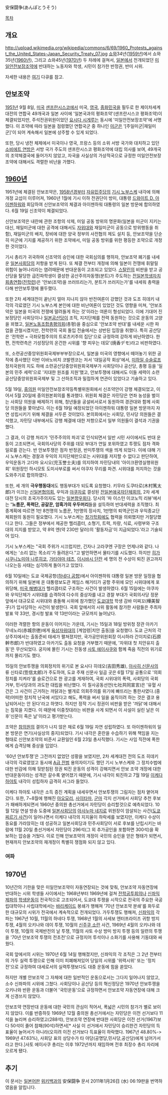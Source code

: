 安保闘争(あんぽとうそう)

[[목차]]
== 개요 ==
http://upload.wikimedia.org/wikipedia/commons/6/69/1960_Protests_against_the_United_States-Japan_Security_Treaty_07.jpg
[[쇼와]]34년([[1959년]])에서 쇼와35년([[1960년]]), 그리고 쇼와45년([[1970년]]) 두 차례에 걸쳐서, [[일본]]에서 전개되었던 [[미일안전보장조약]]에 반대하는 노동자와 학생, 시민이 참가한 반정권, 반미 시위.

자세한 내용은 [http://blog.naver.com/fuckthis80/70114749355 여기] 다큐를 참고.

== 안보조약 ==
[[1951년]] 9월 8일, [[미국]] [[샌프란시스코]]에서 미국, [[영국]], [[중화민국]]을 필두로 한 제이차세계대전의 연합국 49개국과 일본 사이에 '일본국과의 평화조약'(샌프란시스코 평화조약)이 체결되었지만, 주석전권위원이었던 [[요시다 시게루]]는 동시에 '미일안전보장조약'에 서명했다. 이 조약에 따라 일본을 점령했던 연합국군 중 하나인 [[미군]]은 '[주일미군|재일미군]'이 되어 계속해서 일본에 상주할 수 있게 되었다.

또한, 당시 냉전 체제에서 미국이나 영국, 프랑스 등의 소위 서방 국가와 대치하고 있던 [[소비에트 연방]]은 서방 국가 주도의 샌프란시스코 평화조약에 대립 의사를 보여, 49개국의 조약체결국에 들어가지 않았고, 자국을 사실상의 가상적국으로 규정한 미일안전보장조약에 대해서도 격렬한 비난을 가했다.

== [[1960년]] ==
1951년에 체결된 안보조약은, [[1958년]]경부터 [[자유민주당]]의 [[기시 노부스케]] 내각에 의해 개정 교섭이 이루어져, 1960년 1월에 기시 이하 전권단이 방미, 대통령 [[드와이트 D. 아이젠하워]]와 회담하여 신안보조약의 체결과 아이젠하워 대통령의 일본 방문에 합의하였다. 6월 19일 신조약이 체결되었다.

신안보조약은 내란에 관한 조항의 삭제, 미일 공동 방위의 명문화(일본을 미군이 지키는 대신, 재일미군에 대한 공격에 대해서도 [[자위대]]와 재일미군이 공동으로 방위행동을 취함), 재일미군의 배치, 장비에 대한 양국 정부의 사전협의 제도 설치 등, 안보조약을 단순히 미군에 기지를 제공하기 위한 조약에서, 미일 공동 방위를 위한 평등한 조약으로 개정한 것이었다.

기시 총리가 귀국하여 신조약의 승인에 대한 국회심의를 행하자, 안보조약 폐기를 내세운 [[일본사회당]]의 저항을 받게 된다. 또 체결 전부터 개정에 의해 일본이 전쟁에 휘말릴 위험이 늘어나리라는 염려때문에 반대운동이 고조되고 있었다. [[스탈린]]의 비판을 받고 공산당을 탈당한 급진파학생이 결성한 공산주의자동맹(분트)가 주도하는 [[전일본학생자치회총연합]]([[전학련]])은 '안보(조약)을 쓰러뜨리는가, 분트가 쓰러지는가'를 내세워 총력을 다해 반안보투쟁에 몰두했다.

또한 2차 세계대전이 끝난지 얼마 지나지 않아 반전여론이 강했던 것과 도조 히데키 내각의 각료였던 기시 노부스케 본인에 대한 비난여론이 있었던 것도 영향을 미쳐, '안보조약은 일본을 미국의 전쟁에 말려들게 하는 것'이라는 여론이 형성되었다. 이에 기대어 진보정당인 사회당이나 [[일본공산당]]이 조직, 지지단체를 전력 동원하는 것으로 운동의 고양을 꾀했고, [[일본노동조합총평의회]](총평)을 중심으로 '안보조약 반대'를 내세운 시한 파업을 관철시켰지만, 전학련의 국회 돌입 전술에서는 상반된 입장을 취했다. 특히 공산당은 '전학련 = 극좌모험주의의 트로츠키주의 집단'으로 규정하여 강하게 비난하였다. 한편, 전학련측은 기성정당의 온건한 시위를 '향 피우는 데모'(焼香デモ)라고 비판하였다.

또, 소련공산중앙위원회국제부부부장으로서, 일본을 미국의 영향에서 떼어놓기 위한 공작에 종사했던 이반 이바노비치 코발렌코는 저서 '대일공작 회상'에서, [[미하일 수슬로프]] 정치국원의 지도 하에 소련공산당중앙위원회국제부가 사회당이나 공산당, 총평 등을 '일본의 민주 세력'으로 '지대한 원조를 지원'했고, 안보투쟁에 대해서도 이들 세력이 소련공산당중앙위원회국제부 및 그 산하조직과 밀접하게 연관이 있었다고 기술하고 있다.

5월 19일, [[중의원]] 미일안전보장조약등특별위원회에서 신조약안이 강행 체결되었고, 이어서 5월 20일에 중의원본회의를 통과했다. 위원회 체결은 자민당은 연좌 농성을 벌이는 사회당 의원을 배제하기 위해, 청년들을 공설비서로서 동원하여 경관대와 함께 사회당 의원들을 쫓아냈다. 이는 6월 19일 예정되었던 아이젠하워 대통령 일본 방문까지 자연 성립시키기 위해 체결을 서두른 것이었다. 본의회에서는 사회당, 민사당 의원들은 결석했고, 자민당 내부에서도 강행 체결에 대한 저항으로서 일부 의원들이 결석과 기권을 했다.

그 결과, 이 강행 처리가 '민주주의의 파괴'로 인식되면서 일반 시민 사이에서도 반대 운동이 고조되면서, 국회의사당의 주위를 데모 부대가 연일 포위하였고 투쟁도 점차 격화 일로를 걷는다. 반 안보투쟁은 점차 반정권, 반미투쟁의 색을 띄게 되었다. 이에 대해 기시 노부스케는 경찰과 우익의 지지단체만으로는 시위대를 저지할 수 없다고 판단하여, 우익운동가 고다마 요시오(児玉誉士夫)를 의지하여 자민당내의 '아이크환영실행위원회' 위원장인 하시모토 도미사부로를 써서 야쿠자 무리를 파견. 시위대를 저지하는 것을 도와주기로 합의하였다.

또한, 세 개의 '''극우행동대'''에도 행동부대가 되도록 요청했다. 키무라 도쿠타로(木村篤太郎)가 이끄는 [[신일본협의회]], 우익과 [[야쿠자]]로 결성된 [[전일본애국자단체회의]], 2차 세계대전 당시의 초국가주의자도 있는 [[일본향우회]]다. 당시의 '파 이스턴 이코노믹 리뷰'에서는 ''''노름꾼, 폭력단, 공갈꾼, 암흑가의 우두머리'''들을 설득하여 반대세력을 조직했다. 최종계획에 따르면 1만 8천명의 노름꾼, 1만명의 장사치, 1만명의 퇴역군인과 우익종교단체회원의 동원이 필요했다. 기시 노부스케는 [[창가학회]]에도 협력을 의뢰했지만 거절당했다고 한다. 그들은 정부에서 제공한 헬리콥터, 소형기, 트럭, 차량, 식료, 사령부와 구조대의 지지를 받았고, 약 8억 엔(약 230만 달러)의 '활동자금'이 지급되었다.'라고 기술되어 있다.

기시 노부스케는 "국회 주위가 시끄럽지만, 긴자나 고라쿠엔 구장은 언제나와 같다. 나에게는 '소리 없는 목소리'가 들려온다."고 발언하면서 물타기를 시도했다. 하지만 [[히가시쿠니노미야 나루히코]], [[가타야마 테츠]], [[이시바시 단잔]] 세 명의 전 수상이 퇴진 권고까지 나오는등 사태는 심각하게 돌아가고 있었다.

6월 10일에는 도쿄 국제공항([[하네다 공항]])에서 아이젠하워 대통령 일본 방문 일정을 협의하기 위해 일본에 온 대통령보도관 제임스 해거티가 공항 주위에 모인 시위대에게 포위당해, [[미국 해병대]]가 헬리콥터로 구조하는 사건이 발생하였다. 6월 15일에는 야쿠자와 우익단체가 시위대를 습격하여 다수의 중상자를 내고 경찰 부대가 국회의사당 정문 앞에서 대규모로 시위대와 충돌해 시위에 참가했던 [[도쿄대학]] 학생 감바 미찌꼬(樺美智子)가 압사당하는 사건이 발생한다. 국회 앞에서의 시위 활동에 참가한 사람들은 주최자 발표 약 33만, 경시청 발표 약 13만이라는 규모까지 늘어났다.

이러한 격렬한 항의 운동이 이어지는 가운데, 기시는 15일과 18일 방위청 장관 아카기 무네노리(赤城宗徳)에게 [[육상자위대]]의 [계엄령|치안 출동]을 요청했다. 도쿄 근처의 각 상주지에서는 출동준비 태세가 펼쳐졌지만, 국가공안위원회장 이시하라 간이치로(石原幹市郎)가 반대하였고 아카기도 출동 요청을 거부했기 때문에, '자위대 첫 치안유지 출동'은 무산되었다. 궁지에 몰린 기시는 친동생 [[사토 에이사쿠]]와 함께 죽음 직전의 위기로까지 몰리기도 했다.

15일의 안보투쟁을 의회정치의 위기로 본 요시다 히데오(吉田秀雄), [[아사히 신문]]사의 류 신타로(笠信太郎)가 주도하여, 도쿄 주재 신문사 일곱 곳은 6월 17일 공통으로 '의회정치를 지켜라'를 슬로건으로 한 광고를 게재하여, 국회 시위대의 폭력, 사회당의 국회 거부, 민사당과의 과도한 대립을 비난했다. 이 칠사공동선언(七社共同宣言)은 '유혈 사건은 그 사건이 근거하는 까닭과는 별개로 의회주의를 위기에 빠뜨리는 통한사였다.(중략)어떠한 정치적 난국에 서있다고 해도, 폭력을 써서 일을 움직이려 하는 것은 결코 용납되어서는 안 된다'라고 하엿다. 하지만 정작 기시 정권이 비판을 받은 '까닭'에 대해서는 침묵을 지켰다. 이 때문에 이중잣대라는 비판을 사게 되면서 이 사설이 실린 날은 이후'신문이 죽은 날'이라고 평가받는다.

조약은 [[참의원]]의 결의가 나지 않은 채로 6월 19일 자연 성립하였다. 또 아이젠하워의 일본 방문은 연기(사실상의 중지)되었다. 기시 내각은 혼란을 수습하기 위해 책임을 지는 형태로 신안보조약의 비준서 교환일인 6월 23일 총사직했다. 기시는 사임 직전에 폭한에게 습격당해 중상을 입었다.

'60년 안보투쟁'은 그전까지 없었던 성황을 보였지만, 2차 세계대전 전의 도조 히데키 내각의 각료였었고 동시에 [[A급 전범]] 용의자이기도 했던 기시 노부스케와 그 정치수법에 대한 반감에 의해 뒷받침된 정권 퇴진 운동의 성격이 강해지면서 안보 조약 개정에 대한 반대운동이라는 성격은 갈수록 옅어졌기 때문에, 기시 내각이 퇴진하고 7월 19일 [[이케다 하야토]] 내각이 성립하자 급격히 사그라 들었다.

이케다 하야토 내각은 소득 증진 계획을 내세우면서 안보투쟁의 그림자는 점차 옅어져 갔다. 또한, 7~8월에 행해진 [[아오모리]], [[사이타마]], [[군마]] 각지 선거에서 사회당 추천 후보가 패배하게되면서 1960년 중의원 총선거에서 자민당이 승리할것으로 예측되었다. 10월 12일 연설 방송 도중에 [[일본사회당]]의 [[아사누마 네지로]] 위원장이 암살되는 사건([[도쿄 찌르기 사건]])이 일어나면서 이케다 내각의 지지율이 하락세를 보였지만, 이케다 수상이 동요를 가라앉히는 데 성공하고 일본사회당과 민주사회당이 서로 후보를 난립시키는 바람에 11월 20일 총선거에서 자민당이 296석(그 외 추가공인을 포함하면 300석)을 확보하는 압승을 거뒀다. 이로 인해 안보조약의 개정이 국민의 승인을 얻은 형태가 되면서, 현재까지 안보조약의 재개정이 특별히 쟁점화 되지 않고 있다.

=== 여파 ===

== 1970년 ==
10년간의 기한을 맞은 미일안보조약이 자동연장되는 것에 맞춰, 안보조약 자동연장에 반대하는 시위 학생들 사이에서는 1968년부터 1969년에 걸쳐 [[전학공투회의]]나 [[신좌익]]제파의 [[학생운동]]이 전국적으로 고조되어서, 도쿄대 투쟁을 시작으로 전국의 주요한 국공립대학이나 사립대학에서는 [[바리케이드]] 봉쇄가 행해져 '70년 안보조약 분쇄'를 화두로 한 대규모의 시위가 전국에서 계속적으로 전개되었다. 가두투쟁도 행해져, [[신좌익]]의 각파는 1967년 10월, 11월의 하네다 투쟁, 1968년 1월의 사세보 엔터프라이즈 귀항 방지투쟁, 4월의 오키나와 데이 투쟁, 10월의 [[신주쿠 소란]] 사건, 1969년 4월의 오키나와 데이 투쟁, 10월의 국제반전의 날 투쟁, 11월의 사토 수상 방미 방지 투쟁 등의 일련의 투쟁을 '70년 안보조약 투쟁의 전초전'으로 규정지어 투석이나 소화기를 사용해 기동대와 싸웠다.

국회 앞에서의 시위는 1970년 6월 14일 행해졌지만, 신좌익의 각 조직은 그 2년 전부터의 가두 실력 투쟁으로 인해 이미 피폐해져있어 당일의 시위를 '위력시위' 또는 '정치전'으로 규정하여 대세로서의 실력투쟁보다도 대중 운동에 힘을 쏟았다.

하지만 개별 안보조약 그 자체에 대한 일반적인 운동으로서는 그다지 일어나지 않았고, 소수 신좌파의 시위에 그쳤다. 사회당이나 공산당 등의 혁신정당은 1970년 안보투쟁을 오키나와 반환 운동과 더불어 '국민운동'으로 규정하면서 안보조약 자동연장에 대해 크게 신경쓰지 않았다.

안보조약 연장반대 운동에 대한 국민의 관심이 적어서, 폭넓은 시민의 참가가 별로 보이지 않았다. 이를 반증하듯 1969년 12월 중의원 총선거에서는 자민당은 이전 선거보다 11석을 늘리며 승리하였고(288석), 안보조약 연장에 반대한 사회당은 이전 선거(1967)보다 50석이 줄어 참패(90석)하면서[* 사실 이 선거에서 자민당이 승리한건 자민당의 득표율이 늘어서가 아니라(오히려 이전 선거보다 득표율이 하락했다. 1967년 48.80%-> 1969년 47.63%), 사회당 표의 상당수가 타 야당(공명당,민사당,공산당)에게 넘어가서라고 한다.]사토 에이사쿠 총리는 이후 1972년까지 재임하며 전후 최장수 총리 자리에 오르게 됐다.

== 추기 ==
이 문서는 [[일본어]]판 [[위키백과]]의 安保闘争 문서 2011年1月26日 (水) 06:19판을 번역하였음을 알립니다.
